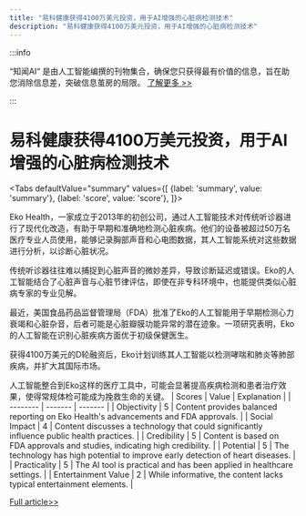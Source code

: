 ```yaml
---
title: "易科健康获得4100万美元投资，用于AI增强的心脏病检测技术"
description: "易科健康获得4100万美元投资，用于AI增强的心脏病检测技术"
---
```



:::info

“知闻AI“ 是由人工智能编撰的刊物集合，确保您只获得最有价值的信息，旨在助您消除信息差，突破信息茧房的局限。  [了解更多 >>](/)

:::

# 易科健康获得4100万美元投资，用于AI增强的心脏病检测技术


<Tabs
	defaultValue="summary"
	values={[
	{label: 'summary', value: 'summary'},
	{label: 'score', value: 'score'},
]}>
<TabItem value="summary">


Eko Health，一家成立于2013年的初创公司，通过人工智能技术对传统听诊器进行了现代化改造，有助于早期和准确地检测心脏疾病。他们的设备被超过50万名医疗专业人员使用，能够记录胸部声音和心电图数据，其人工智能系统对这些数据进行分析，以诊断心脏状况。

传统听诊器往往难以捕捉到心脏声音的微妙差异，导致诊断延迟或错误。Eko的人工智能结合了心脏声音与心脏节律评估，即使在非专科环境中，也能提供类似心脏病专家的专业见解。

最近，美国食品药品监督管理局（FDA）批准了Eko的人工智能用于早期检测心力衰竭和心脏杂音，后者可能是心脏瓣膜功能异常的潜在迹象。一项研究表明，Eko的人工智能在识别心脏疾病方面优于初级保健医生。

获得4100万美元的D轮融资后，Eko计划训练其人工智能以检测哮喘和肺炎等肺部疾病，并扩大其国际市场。

人工智能整合到Eko这样的医疗工具中，可能会显著提高疾病检测和患者治疗效果，使得常规体检可能成为挽救生命的关键。
</TabItem>
<TabItem value="score">
	| Scores     | Value   | Explanation |
	| -------- | ------- | ------- |
	| Objectivity  | 5    | Content provides balanced reporting on Eko Health's advancements and FDA approvals.    |
	| Social Impact | 4     | Content discusses a technology that could significantly influence public health practices.    |
	| Credibility    | 5    | Content is based on FDA approvals and studies, indicating high credibility.    |
	| Potential    | 5    | The technology has high potential to improve early detection of heart diseases.    |
	| Practicality    | 5    | The AI tool is practical and has been applied in healthcare settings.    |
	| Entertainment Value    | 2    | While informative, the content lacks typical entertainment elements.    |
</TabItem>
</Tabs>

[Full article>>](https://techcrunch.com/2024/06/05/eko-health-scores-41m-to-detect-heart-disease-earlier-and-more-accurately/)

